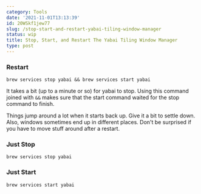 ```yaml
---
category: Tools
date: '2021-11-01T13:13:39'
id: 20WSkf1jew77
slug: /stop-start-and-restart-yabai-tiling-window-manager
status: wip
title: Stop, Start, and Restart The Yabai Tiling Window Manager
type: post
---
```


### Restart

```
brew services stop yabai && brew services start yabai
```

It takes a bit (up to a minute or so) for yabai to stop. Using this command joined with `&&` makes sure that the start command waited for the stop command to finish.

Things jump around a lot when it starts back up. Give it a bit to settle down. Also, windows sometimes end up in different places. Don't be surprised if you have to move stuff around after a restart.


### Just Stop 

```
brew services stop yabai
```

### Just Start

```
brew services start yabai
```